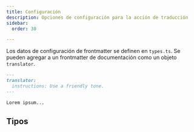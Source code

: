 ```yaml
---
title: Configuración
description: Opciones de configuración para la acción de traducción
sidebar:
  order: 30

---
```



Los datos de configuración de frontmatter se definen en `types.ts`.
Se pueden agregar a un frontmatter de documentación como un objeto `translator`.

```markdown
---
translator:
  instructions: Use a friendly tone.
---

Lorem ipsum...
```

## Tipos

<Code lang="ts" code={types} title="Tipos de Configuración" />
